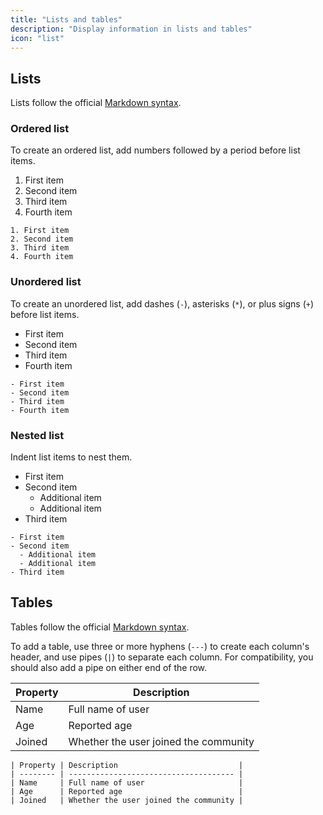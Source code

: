```yaml
---
title: "Lists and tables"
description: "Display information in lists and tables"
icon: "list"
---
```


## Lists

Lists follow the official [Markdown syntax](https://www.markdownguide.org/basic-syntax/#lists-1).

### Ordered list

To create an ordered list, add numbers followed by a period before list items.

1. First item
2. Second item
3. Third item
4. Fourth item

```mdx
1. First item
2. Second item
3. Third item
4. Fourth item
```

### Unordered list

To create an unordered list, add dashes (`-`), asterisks (`*`), or plus signs (`+`) before list items.

- First item
- Second item
- Third item
- Fourth item

```mdx
- First item
- Second item
- Third item
- Fourth item
```

### Nested list

Indent list items to nest them.

- First item
- Second item
  - Additional item
  - Additional item
- Third item

```mdx
- First item
- Second item
  - Additional item
  - Additional item
- Third item
```

## Tables

Tables follow the official [Markdown syntax](https://www.markdownguide.org/extended-syntax/#tables).

To add a table, use three or more hyphens (`---`) to create each column's header, and use pipes (`|`) to separate each column. For compatibility, you should also add a pipe on either end of the row.

| Property | Description                           |
| -------- | ------------------------------------- |
| Name     | Full name of user                     |
| Age      | Reported age                          |
| Joined   | Whether the user joined the community |

```mdx
| Property | Description                           |
| -------- | ------------------------------------- |
| Name     | Full name of user                     |
| Age      | Reported age                          |
| Joined   | Whether the user joined the community |
```
